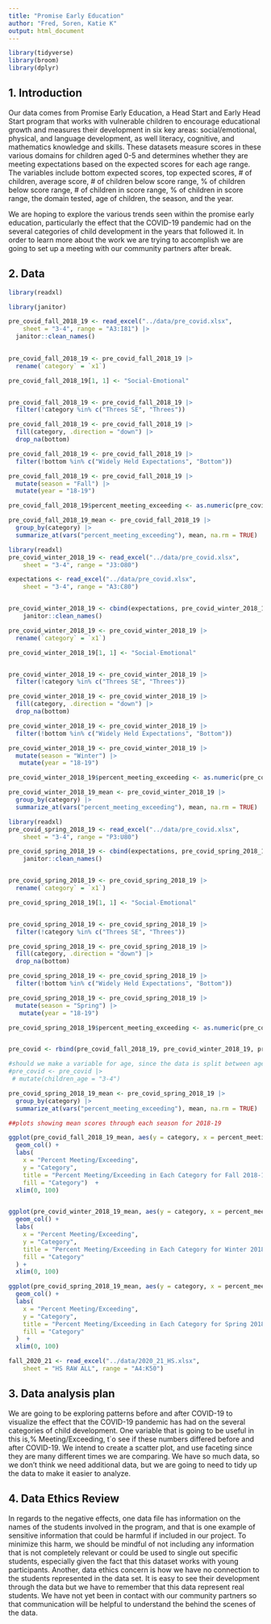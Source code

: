 ```yaml
---
title: "Promise Early Education"
author: "Fred, Soren, Katie K"
output: html_document
---
```


```r
library(tidyverse)
library(broom)
library(dplyr)
```

## 1. Introduction

Our data comes from Promise Early Education, a Head Start and Early Head Start program that works with vulnerable children to encourage educational growth and measures their development in six key areas: social/emotional, physical, and language development, as well literacy, cognitive, and mathematics knowledge and skills. These datasets measure scores in these various domains for children aged 0-5 and determines whether they are meeting expectations based on the expected scores for each age range. The variables include bottom expected scores, top expected scores, # of children, average score, # of children below score range, % of children below score range, # of children in score range, % of children in score range, the domain tested, age of children, the season, and the year.

We are hoping to explore the various trends seen within the promise early education, particularly the effect that the COVID-19 pandemic had on the several categories of child development in the years that followed it. In order to learn more about the work we are trying to accomplish we are going to set up a meeting with our community partners after break. 


## 2. Data


```r
library(readxl)

library(janitor)

pre_covid_fall_2018_19 <- read_excel("../data/pre_covid.xlsx", 
    sheet = "3-4", range = "A3:I81") |>
  janitor::clean_names()
  

pre_covid_fall_2018_19 <- pre_covid_fall_2018_19 |>
  rename(`category` = `x1`)

pre_covid_fall_2018_19[1, 1] <- "Social-Emotional"


pre_covid_fall_2018_19 <- pre_covid_fall_2018_19 |>
  filter(!category %in% c("Threes SE", "Threes")) 

pre_covid_fall_2018_19 <- pre_covid_fall_2018_19 |>
  fill(category, .direction = "down") |>
  drop_na(bottom)

pre_covid_fall_2018_19 <- pre_covid_fall_2018_19 |>
  filter(!bottom %in% c("Widely Held Expectations", "Bottom"))

pre_covid_fall_2018_19 <- pre_covid_fall_2018_19 |>
  mutate(season = "Fall") |>
  mutate(year = "18-19")

pre_covid_fall_2018_19$percent_meeting_exceeding <- as.numeric(pre_covid_fall_2018_19$percent_meeting_exceeding)

pre_covid_fall_2018_19_mean <- pre_covid_fall_2018_19 |>
  group_by(category) |>
  summarize_at(vars("percent_meeting_exceeding"), mean, na.rm = TRUE)


```

```r
library(readxl)
pre_covid_winter_2018_19 <- read_excel("../data/pre_covid.xlsx", 
    sheet = "3-4", range = "J3:O80")

expectations <- read_excel("../data/pre_covid.xlsx", 
    sheet = "3-4", range = "A3:C80")


pre_covid_winter_2018_19 <- cbind(expectations, pre_covid_winter_2018_19) |>
    janitor::clean_names()

pre_covid_winter_2018_19 <- pre_covid_winter_2018_19 |>
  rename(`category` = `x1`)

pre_covid_winter_2018_19[1, 1] <- "Social-Emotional"


pre_covid_winter_2018_19 <- pre_covid_winter_2018_19 |>
  filter(!category %in% c("Threes SE", "Threes")) 

pre_covid_winter_2018_19 <- pre_covid_winter_2018_19 |>
  fill(category, .direction = "down") |>
  drop_na(bottom)

pre_covid_winter_2018_19 <- pre_covid_winter_2018_19 |>
  filter(!bottom %in% c("Widely Held Expectations", "Bottom"))

pre_covid_winter_2018_19 <- pre_covid_winter_2018_19 |>
  mutate(season = "Winter") |>
   mutate(year = "18-19")

pre_covid_winter_2018_19$percent_meeting_exceeding <- as.numeric(pre_covid_winter_2018_19$percent_meeting_exceeding)

pre_covid_winter_2018_19_mean <- pre_covid_winter_2018_19 |>
  group_by(category) |>
  summarize_at(vars("percent_meeting_exceeding"), mean, na.rm = TRUE)


```

```r
library(readxl)
pre_covid_spring_2018_19 <- read_excel("../data/pre_covid.xlsx", 
    sheet = "3-4", range = "P3:U80")

pre_covid_spring_2018_19 <- cbind(expectations, pre_covid_spring_2018_19) |>
    janitor::clean_names()


pre_covid_spring_2018_19 <- pre_covid_spring_2018_19 |>
  rename(`category` = `x1`)

pre_covid_spring_2018_19[1, 1] <- "Social-Emotional"


pre_covid_spring_2018_19 <- pre_covid_spring_2018_19 |>
  filter(!category %in% c("Threes SE", "Threes")) 

pre_covid_spring_2018_19 <- pre_covid_spring_2018_19 |>
  fill(category, .direction = "down") |>
  drop_na(bottom)

pre_covid_spring_2018_19 <- pre_covid_spring_2018_19 |>
  filter(!bottom %in% c("Widely Held Expectations", "Bottom"))

pre_covid_spring_2018_19 <- pre_covid_spring_2018_19 |>
  mutate(season = "Spring") |>
   mutate(year = "18-19")

pre_covid_spring_2018_19$percent_meeting_exceeding <- as.numeric(pre_covid_spring_2018_19$percent_meeting_exceeding)


pre_covid <- rbind(pre_covid_fall_2018_19, pre_covid_winter_2018_19, pre_covid_spring_2018_19)

#should we make a variable for age, since the data is split between age groups? or just choose 3-4 year olds as our #data set?
#pre_covid <- pre_covid |>
 # mutate(children_age = "3-4")

pre_covid_spring_2018_19_mean <- pre_covid_spring_2018_19 |>
  group_by(category) |>
  summarize_at(vars("percent_meeting_exceeding"), mean, na.rm = TRUE)


```

```r

##plots showing mean scores through each season for 2018-19

ggplot(pre_covid_fall_2018_19_mean, aes(y = category, x = percent_meeting_exceeding, fill = category)) +
  geom_col() +
  labs(
    x = "Percent Meeting/Exceeding",
    y = "Category",
    title = "Percent Meeting/Exceeding in Each Category for Fall 2018-19",
    fill = "Category")  +
  xlim(0, 100)


ggplot(pre_covid_winter_2018_19_mean, aes(y = category, x = percent_meeting_exceeding, fill = category)) +
  geom_col() +
  labs(
    x = "Percent Meeting/Exceeding",
    y = "Category",
    title = "Percent Meeting/Exceeding in Each Category for Winter 2018-19",
    fill = "Category" 
  ) +
  xlim(0, 100)

ggplot(pre_covid_spring_2018_19_mean, aes(y = category, x = percent_meeting_exceeding, fill = category)) +
  geom_col() +
  labs(
    x = "Percent Meeting/Exceeding",
    y = "Category",
    title = "Percent Meeting/Exceeding in Each Category for Spring 2018-19",
    fill = "Category" 
  )  +
  xlim(0, 100)


```
```r

fall_2020_21 <- read_excel("../data/2020_21_HS.xlsx", 
    sheet = "HS RAW ALL", range = "A4:K50")


```
## 3. Data analysis plan
We are going to be exploring patterns before and after COVID-19 to visualize the effect that the COVID-19 pandemic has had on the several categories of child development. One variable that is going to be useful in this is,% Meeting/Exceeding, t`o see if these numbers differed before and after COVID-19. We intend to create a scatter plot, and use faceting since they are many different times we are comparing.  We have so much data, so we don't think we need additional data, but we are going to need to tidy up the data to make it easier to analyze.



## 4. Data Ethics Review

In regards to the negative effects, one data file has information on the names of the students involved in the program, and that is one example of sensitive information that could be harmful if included in our project. To minimize this harm, we should be mindful of not including any information that is not completely relevant or could be used to single out specific students, especially given the fact that this dataset works with young participants. Another, data ethics concern is how we have no connection to the students represented in the data set. It is easy to see their development through the data but we have to remember that this data represent real students. We have not yet been in contact with our community partners so that communication will be helpful to understand the behind the scenes of the data. 


